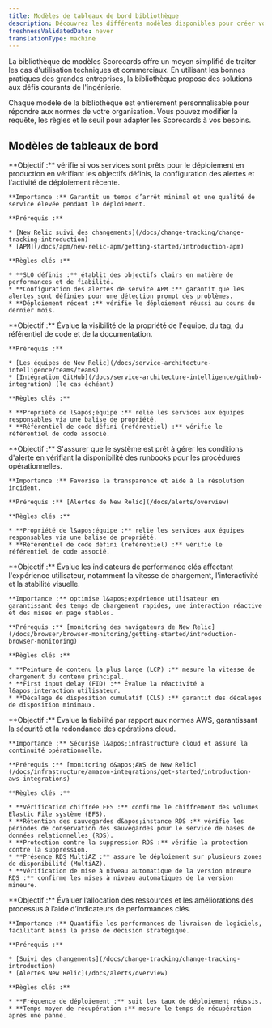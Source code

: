 ```yaml
---
title: Modèles de tableaux de bord bibliothèque
description: Découvrez les différents modèles disponibles pour créer vos tableaux de bord
freshnessValidatedDate: never
translationType: machine
---
```


La bibliothèque de modèles Scorecards offre un moyen simplifié de traiter les cas d&apos;utilisation techniques et commerciaux. En utilisant les bonnes pratiques des grandes entreprises, la bibliothèque propose des solutions aux défis courants de l&apos;ingénierie.

Chaque modèle de la bibliothèque est entièrement personnalisable pour répondre aux normes de votre organisation. Vous pouvez modifier la requête, les règles et le seuil pour adapter les Scorecards à vos besoins.

## Modèles de tableaux de bord

<CollapserGroup>
  <Collapser id="product-readiness" title="Préparation à la production">
    **Objectif :** vérifie si vos services sont prêts pour le déploiement en production en vérifiant les objectifs définis, la configuration des alertes et l&apos;activité de déploiement récente.

    **Importance :** Garantit un temps d’arrêt minimal et une qualité de service élevée pendant le déploiement.

    **Prérequis :**

    * [New Relic suivi des changements](/docs/change-tracking/change-tracking-introduction)
    * [APM](/docs/apm/new-relic-apm/getting-started/introduction-apm)

    **Règles clés :**

    * **SLO définis :** établit des objectifs clairs en matière de performances et de fiabilité.
    * **Configuration des alertes de service APM :** garantit que les alertes sont définies pour une détection prompt des problèmes.
    * **Déploiement récent :** vérifie le déploiement réussi au cours du dernier mois.
  </Collapser>

  <Collapser id="ownership-documentation" title="Propriété et documentation">
    **Objectif :** Évalue la visibilité de la propriété de l&apos;équipe, du tag, du référentiel de code et de la documentation.

    **Prérequis :**

    * [Les équipes de New Relic](/docs/service-architecture-intelligence/teams/teams)
    * [Intégration GitHub](/docs/service-architecture-intelligence/github-integration) (le cas échéant)

    **Règles clés :**

    * **Propriété de l&apos;équipe :** relie les services aux équipes responsables via une balise de propriété.
    * **Référentiel de code défini (référentiel) :** vérifie le référentiel de code associé.
  </Collapser>

  <Collapser id="operational-readiness" title="Préparation opérationnelle">
    **Objectif :** S&apos;assurer que le système est prêt à gérer les conditions d&apos;alerte en vérifiant la disponibilité des runbooks pour les procédures opérationnelles.

    **Importance :** Favorise la transparence et aide à la résolution incident.

    **Prérequis :** [Alertes de New Relic](/docs/alerts/overview)

    **Règles clés :**

    * **Propriété de l&apos;équipe :** relie les services aux équipes responsables via une balise de propriété.
    * **Référentiel de code défini (référentiel) :** vérifie le référentiel de code associé.
  </Collapser>

  <Collapser id="web-vitals" title="Web Vitals">
    **Objectif :** Évalue les indicateurs de performance clés affectant l&apos;expérience utilisateur, notamment la vitesse de chargement, l&apos;interactivité et la stabilité visuelle.

    **Importance :** optimise l&apos;expérience utilisateur en garantissant des temps de chargement rapides, une interaction réactive et des mises en page stables.

    **Prérequis :** [monitoring des navigateurs de New Relic](/docs/browser/browser-monitoring/getting-started/introduction-browser-monitoring)

    **Règles clés :**

    * **Peinture de contenu la plus large (LCP) :** mesure la vitesse de chargement du contenu principal.
    * **First input delay (FID) :** Évalue la réactivité à l&apos;interaction utilisateur.
    * **Décalage de disposition cumulatif (CLS) :** garantit des décalages de disposition minimaux.
  </Collapser>

  <Collapser id="aws-reliability" title="Fiabilité AWS">
    **Objectif :** Évalue la fiabilité par rapport aux normes AWS, garantissant la sécurité et la redondance des opérations cloud.

    **Importance :** Sécurise l&apos;infrastructure cloud et assure la continuité opérationnelle.

    **Prérequis :** [monitoring d&apos;AWS de New Relic](/docs/infrastructure/amazon-integrations/get-started/introduction-aws-integrations)

    **Règles clés :**

    * **Vérification chiffrée EFS :** confirme le chiffrement des volumes Elastic File système (EFS).
    * **Rétention des sauvegardes d&apos;instance RDS :** vérifie les périodes de conservation des sauvegardes pour le service de bases de données relationnelles (RDS).
    * **Protection contre la suppression RDS :** vérifie la protection contre la suppression.
    * **Présence RDS MultiAZ :** assure le déploiement sur plusieurs zones de disponibilité (MultiAZ).
    * **Vérification de mise à niveau automatique de la version mineure RDS :** confirme les mises à niveau automatiques de la version mineure.
  </Collapser>

  <Collapser id="dora-metrics" title="Mesures de recherche et d'évaluation DevOps (DORA)">
    **Objectif :** Évaluer l’allocation des ressources et les améliorations des processus à l’aide d’indicateurs de performances clés.

    **Importance :** Quantifie les performances de livraison de logiciels, facilitant ainsi la prise de décision stratégique.

    **Prérequis :**

    * [Suivi des changements](/docs/change-tracking/change-tracking-introduction)
    * [Alertes New Relic](/docs/alerts/overview)

    **Règles clés :**

    * **Fréquence de déploiement :** suit les taux de déploiement réussis.
    * **Temps moyen de récupération :** mesure le temps de récupération après une panne.
  </Collapser>
</CollapserGroup>